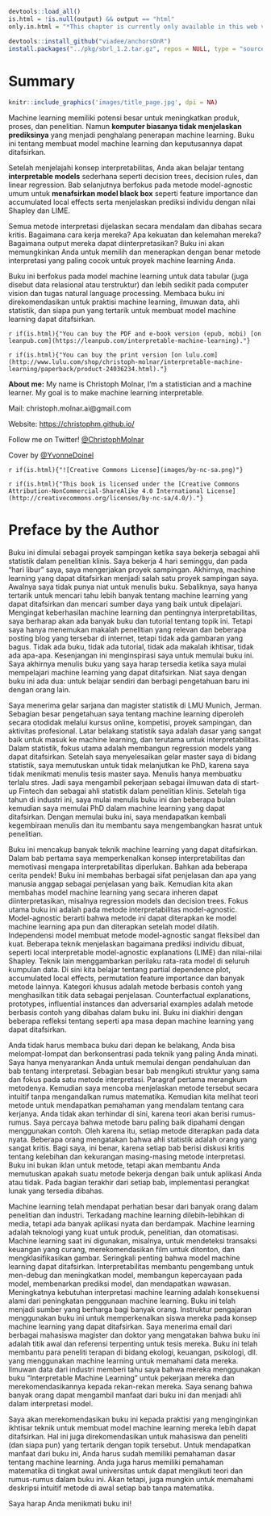 ```r
devtools::load_all()
is.html = !is.null(output) && output == "html"
only.in.html = "*This chapter is currently only available in this web version. ebook and print will follow.*"

devtools::install_github("viadee/anchorsOnR")
install.packages("../pkg/sbrl_1.2.tar.gz", repos = NULL, type = "source")
```


# Summary {-}
```r
knitr::include_graphics('images/title_page.jpg', dpi = NA)
```

Machine learning memiliki potensi besar untuk meningkatkan produk, proses, dan penelitian.
Namun **komputer biasanya tidak menjelaskan prediksinya** yang menjadi penghalang penerapan machine learning.
Buku ini tentang membuat model machine learning dan keputusannya dapat ditafsirkan.

Setelah menjelajahi konsep interpretabilitas, Anda akan belajar tentang **interpretable models** sederhana seperti decision trees, decision rules, dan linear regression.
Bab selanjutnya berfokus pada metode model-agnostic umum untuk **menafsirkan model black box** seperti feature importance dan accumulated local effects serta menjelaskan prediksi individu dengan nilai Shapley dan LIME.

Semua metode interpretasi dijelaskan secara mendalam dan dibahas secara kritis.
Bagaimana cara kerja mereka?
Apa kekuatan dan kelemahan mereka?
Bagaimana output mereka dapat diinterpretasikan?
Buku ini akan memungkinkan Anda untuk memilih dan menerapkan dengan benar metode interpretasi yang paling cocok untuk proyek machine learning Anda.

Buku ini berfokus pada model machine learning untuk data tabular (juga disebut data relasional atau terstruktur) dan lebih sedikit pada computer vision dan tugas natural language processing.
Membaca buku ini direkomendasikan untuk praktisi machine learning, ilmuwan data, ahli statistik, dan siapa pun yang tertarik untuk membuat model machine learning dapat ditafsirkan.


`r if(is.html){"You can buy the PDF and e-book version (epub, mobi) [on leanpub.com](https://leanpub.com/interpretable-machine-learning)."}`

`r if(is.html){"You can buy the print version [on lulu.com](http://www.lulu.com/shop/christoph-molnar/interpretable-machine-learning/paperback/product-24036234.html)."}`

**About me:** My name is Christoph Molnar, I'm a statistician and a machine learner.
My goal is to make machine learning interpretable.

Mail: christoph.molnar.ai@gmail.com

Website: [https://christophm.github.io/](https://christophm.github.io/)

Follow me on Twitter! [\@ChristophMolnar](https://twitter.com/ChristophMolnar)

Cover by [\@YvonneDoinel](https://twitter.com/YvonneDoinel)


`r if(is.html){"![Creative Commons License](images/by-nc-sa.png)"}`

`r if(is.html){"This book is licensed under the [Creative Commons Attribution-NonCommercial-ShareAlike 4.0 International License](http://creativecommons.org/licenses/by-nc-sa/4.0/)."}`



# Preface by the Author {-}

Buku ini dimulai sebagai proyek sampingan ketika saya bekerja sebagai ahli statistik dalam penelitian klinis.
Saya bekerja 4 hari seminggu, dan pada "hari libur" saya, saya mengerjakan proyek sampingan.
Akhirnya, machine learning yang dapat ditafsirkan menjadi salah satu proyek sampingan saya.
Awalnya saya tidak punya niat untuk menulis buku.
Sebaliknya, saya hanya tertarik untuk mencari tahu lebih banyak tentang machine learning yang dapat ditafsirkan dan mencari sumber daya yang baik untuk dipelajari.
Mengingat keberhasilan machine learning dan pentingnya interpretabilitas, saya berharap akan ada banyak buku dan tutorial tentang topik ini.
Tetapi saya hanya menemukan makalah penelitian yang relevan dan beberapa posting blog yang tersebar di internet, tetapi tidak ada gambaran yang bagus.
Tidak ada buku, tidak ada tutorial, tidak ada makalah ikhtisar, tidak ada apa-apa.
Kesenjangan ini menginspirasi saya untuk memulai buku ini.
Saya akhirnya menulis buku yang saya harap tersedia ketika saya mulai mempelajari machine learning yang dapat ditafsirkan.
Niat saya dengan buku ini ada dua: untuk belajar sendiri dan berbagi pengetahuan baru ini dengan orang lain.

Saya menerima gelar sarjana dan magister statistik di LMU Munich, Jerman.
Sebagian besar pengetahuan saya tentang machine learning diperoleh secara otodidak melalui kursus online, kompetisi, proyek sampingan, dan aktivitas profesional.
Latar belakang statistik saya adalah dasar yang sangat baik untuk masuk ke machine learning, dan terutama untuk interpretabilitas.
Dalam statistik, fokus utama adalah membangun regression models yang dapat ditafsirkan.
Setelah saya menyelesaikan gelar master saya di bidang statistik, saya memutuskan untuk tidak melanjutkan ke PhD, karena saya tidak menikmati menulis tesis master saya.
Menulis hanya membuatku terlalu stres.
Jadi saya mengambil pekerjaan sebagai ilmuwan data di start-up Fintech dan sebagai ahli statistik dalam penelitian klinis.
Setelah tiga tahun di industri ini, saya mulai menulis buku ini dan beberapa bulan kemudian saya memulai PhD dalam machine learning yang dapat ditafsirkan.
Dengan memulai buku ini, saya mendapatkan kembali kegembiraan menulis dan itu membantu saya mengembangkan hasrat untuk penelitian.

Buku ini mencakup banyak teknik machine learning yang dapat ditafsirkan.
Dalam bab pertama saya memperkenalkan konsep interpretabilitas dan memotivasi mengapa interpretabilitas diperlukan.
Bahkan ada beberapa cerita pendek!
Buku ini membahas berbagai sifat penjelasan dan apa yang manusia anggap sebagai penjelasan yang baik.
Kemudian kita akan membahas model machine learning yang secara inheren dapat diinterpretasikan, misalnya regression models dan decision trees.
Fokus utama buku ini adalah pada metode interpretabilitas model-agnostic.
Model-agnostic berarti bahwa metode ini dapat diterapkan ke model machine learning apa pun dan diterapkan setelah model dilatih.
Independensi model membuat metode model-agnostic sangat fleksibel dan kuat.
Beberapa teknik menjelaskan bagaimana prediksi individu dibuat, seperti local interpretable model-agnostic explanations (LIME) dan nilai-nilai Shapley.
Teknik lain menggambarkan perilaku rata-rata model di seluruh kumpulan data.
Di sini kita belajar tentang partial dependence plot, accumulated local effects, permutation feature importance dan banyak metode lainnya.
Kategori khusus adalah metode berbasis contoh yang menghasilkan titik data sebagai penjelasan.
Counterfactual explanations, prototypes, influential instances dan adversarial examples adalah metode berbasis contoh yang dibahas dalam buku ini.
Buku ini diakhiri dengan beberapa refleksi tentang seperti apa masa depan machine learning yang dapat ditafsirkan.

Anda tidak harus membaca buku dari depan ke belakang, Anda bisa melompat-lompat dan berkonsentrasi pada teknik yang paling Anda minati.
Saya hanya menyarankan Anda untuk memulai dengan pendahuluan dan bab tentang interpretasi.
Sebagian besar bab mengikuti struktur yang sama dan fokus pada satu metode interpretasi.
Paragraf pertama merangkum metodenya.
Kemudian saya mencoba menjelaskan metode tersebut secara intuitif tanpa mengandalkan rumus matematika.
Kemudian kita melihat teori metode untuk mendapatkan pemahaman yang mendalam tentang cara kerjanya.
Anda tidak akan terhindar di sini, karena teori akan berisi rumus-rumus.
Saya percaya bahwa metode baru paling baik dipahami dengan menggunakan contoh.
Oleh karena itu, setiap metode diterapkan pada data nyata.
Beberapa orang mengatakan bahwa ahli statistik adalah orang yang sangat kritis.
Bagi saya, ini benar, karena setiap bab berisi diskusi kritis tentang kelebihan dan kekurangan masing-masing metode interpretasi.
Buku ini bukan iklan untuk metode, tetapi akan membantu Anda memutuskan apakah suatu metode bekerja dengan baik untuk aplikasi Anda atau tidak.
Pada bagian terakhir dari setiap bab, implementasi perangkat lunak yang tersedia dibahas.

Machine learning telah mendapat perhatian besar dari banyak orang dalam penelitian dan industri.
Terkadang machine learning dilebih-lebihkan di media, tetapi ada banyak aplikasi nyata dan berdampak.
Machine learning adalah teknologi yang kuat untuk produk, penelitian, dan otomatisasi.
Machine learning saat ini digunakan, misalnya, untuk mendeteksi transaksi keuangan yang curang, merekomendasikan film untuk ditonton, dan mengklasifikasikan gambar.
Seringkali penting bahwa model machine learning dapat ditafsirkan.
Interpretabilitas membantu pengembang untuk men-debug dan meningkatkan model, membangun kepercayaan pada model, membenarkan prediksi model, dan mendapatkan wawasan.
Meningkatnya kebutuhan interpretasi machine learning adalah konsekuensi alami dari peningkatan penggunaan machine learning.
Buku ini telah menjadi sumber yang berharga bagi banyak orang.
Instruktur pengajaran menggunakan buku ini untuk memperkenalkan siswa mereka pada konsep machine learning yang dapat ditafsirkan.
Saya menerima email dari berbagai mahasiswa magister dan doktor yang mengatakan bahwa buku ini adalah titik awal dan referensi terpenting untuk tesis mereka.
Buku ini telah membantu para peneliti terapan di bidang ekologi, keuangan, psikologi, dll. yang menggunakan machine learning untuk memahami data mereka.
Ilmuwan data dari industri memberi tahu saya bahwa mereka menggunakan buku "Interpretable Machine Learning" untuk pekerjaan mereka dan merekomendasikannya kepada rekan-rekan mereka.
Saya senang bahwa banyak orang dapat mengambil manfaat dari buku ini dan menjadi ahli dalam interpretasi model.

Saya akan merekomendasikan buku ini kepada praktisi yang menginginkan ikhtisar teknik untuk membuat model machine learning mereka lebih dapat ditafsirkan.
Hal ini juga direkomendasikan untuk mahasiswa dan peneliti (dan siapa pun) yang tertarik dengan topik tersebut.
Untuk mendapatkan manfaat dari buku ini, Anda harus sudah memiliki pemahaman dasar tentang machine learning.
Anda juga harus memiliki pemahaman matematika di tingkat awal universitas untuk dapat mengikuti teori dan rumus-rumus dalam buku ini.
Akan tetapi, juga mungkin untuk memahami deskripsi intuitif metode di awal setiap bab tanpa matematika.

Saya harap Anda menikmati buku ini!

